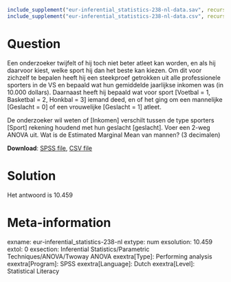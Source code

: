 ```{r, echo = FALSE, results = "hide"}
include_supplement("eur-inferential_statistics-238-nl-data.sav", recursive = TRUE)
include_supplement("eur-inferential_statistics-238-nl-data.csv", recursive = TRUE)
```

Question
========
Een onderzoeker twijfelt of hij toch niet beter atleet kan worden, en als hij daarvoor kiest, welke sport hij dan het beste kan kiezen. Om dit voor zichzelf te bepalen heeft hij een steekproef getrokken uit alle professionele sporters in de VS en bepaald wat hun gemiddelde jaarlijkse inkomen was (in 10.000 dollars). Daarnaast heeft hij bepaald wat voor sport [Voetbal = 1, Basketbal = 2, Honkbal = 3] iemand deed, en of het ging om een mannelijke [Geslacht = 0] of een vrouwelijke [Geslacht = 1] atleet.

De onderzoeker wil weten of [Inkomen] verschilt tussen de type sporters [Sport] rekening houdend met hun geslacht [geslacht]. Voer een 2-weg ANOVA uit. Wat is de Estimated Marginal Mean van mannen? (3 decimalen)

**Download**: [SPSS file](eur-inferential_statistics-238-nl-data.sav), [CSV file](eur-inferential_statistics-238-nl-data.csv)


Solution
========
Het antwoord is 10.459


Meta-information
================
exname: eur-inferential_statistics-238-nl
extype: num
exsolution: 10.459
extol: 0
exsection: Inferential Statistics/Parametric Techniques/ANOVA/Twoway ANOVA
exextra[Type]: Performing analysis
exextra[Program]: SPSS
exextra[Language]: Dutch
exextra[Level]: Statistical Literacy